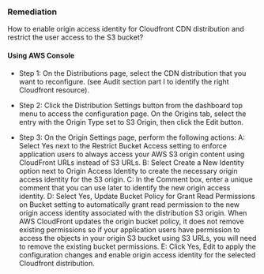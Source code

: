 ### Remediation

How to enable origin access identity for Cloudfront CDN distribution and restrict the user access to the S3 bucket?

#### Using AWS Console

- Step 1: On the Distributions page, select the CDN distribution that you want to reconfigure. (see Audit section part I to identify the right Cloudfront resource).

- Step 2: Click the Distribution Settings button from the dashboard top menu to access the configuration page. On the Origins tab, select the entry with the Origin Type set to S3 Origin, then click the Edit button.

- Step 3: On the Origin Settings page, perform the following actions:
  A: Select Yes next to the Restrict Bucket Access setting to enforce application users to always access your AWS S3 origin content using CloudFront URLs instead of S3 URLs.
  B: Select Create a New Identity option next to Origin Access Identity to create the necessary origin access identity for the S3 origin.
  C: In the Comment box, enter a unique comment that you can use later to identify the new origin access identity.
  D: Select Yes, Update Bucket Policy for Grant Read Permissions on Bucket setting to automatically grant read permission to the new origin access identity associated with the distribution S3 origin. When AWS CloudFront updates the origin bucket policy, it does not remove existing permissions so if your application users have permission to access the objects in your origin S3 bucket using S3 URLs, you will need to remove the existing bucket permissions.
  E: Click Yes, Edit to apply the configuration changes and enable origin access identity for the selected Cloudfront distribution.
